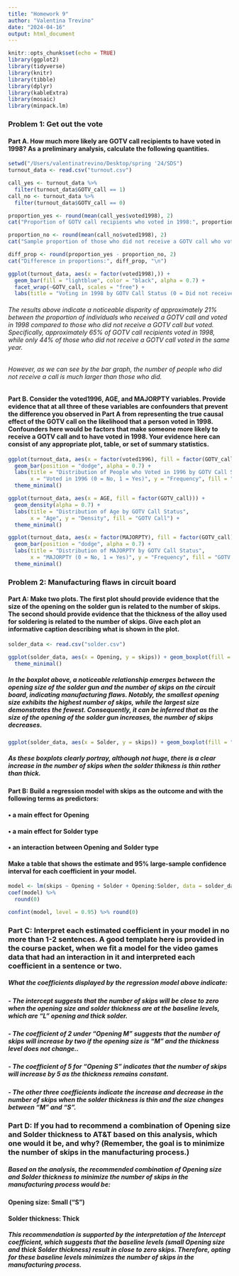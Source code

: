 ```yaml
---
title: "Homework 9"
author: "Valentina Trevino"
date: "2024-04-16"
output: html_document
---
```


```r
knitr::opts_chunk$set(echo = TRUE)
library(ggplot2)
library(tidyverse)
library(knitr)
library(tibble)
library(dplyr)
library(kableExtra)
library(mosaic)
library(minpack.lm)
```

### Problem 1: Get out the vote ###
#### Part A. How much more likely are GOTV call recipients to have voted in 1998? As a preliminary analysis, calculate the following quantities. ####
```r

setwd("/Users/valentinatrevino/Desktop/spring '24/SDS")
turnout_data <- read.csv("turnout.csv")

call_yes <- turnout_data %>%
  filter(turnout_data$GOTV_call == 1)
call_no <- turnout_data %>%
  filter(turnout_data$GOTV_call == 0)

proportion_yes <- round(mean(call_yes$voted1998), 2)
cat("Proportion of GOTV call recipients who voted in 1998:", proportion_yes, "\n")

proportion_no <- round(mean(call_no$voted1998), 2)
cat("Sample proportion of those who did not receive a GOTV call who voted in 1998:", proportion_no, "\n")

diff_prop <- round(proportion_yes - proportion_no, 2)
cat("Difference in proportions:", diff_prop, "\n")

ggplot(turnout_data, aes(x = factor(voted1998),)) +
  geom_bar(fill = "lightblue", color = "black", alpha = 0.7) +
  facet_wrap(~GOTV_call, scales = "free") +
  labs(title = "Voting in 1998 by GOTV Call Status (0 = Did not receive call, 1 = Received Call", x = "Voted in 1998 (1 = Yes, 0 = No)", y = "Frequency") + theme_minimal()

```

###### The results above indicate a noticeable disparity of approximately 21% between the proportion of individuals who received a GOTV call and voted in 1998 compared to those who did not receive a GOTV call but voted. Specifically, approximately 65% of GOTV call recipients voted in 1998, while only 44% of those who did not receive a GOTV call voted in the same year.######
###### However, as we can see by the bar graph, the number of people who did not receive a call is much larger than those who did. ######

#### Part B. Consider the voted1996, AGE, and MAJORPTY variables. Provide evidence that at all three of these variables are confounders that prevent the difference you observed in Part A from representing the true causal effect of the GOTV call on the likelihood that a person voted in 1998. Confounders here would be factors that make someone more likely to receive a GOTV call and to have voted in 1998. Your evidence here can consist of any appropriate plot, table, or set of summary statistics. ####

```r
ggplot(turnout_data, aes(x = factor(voted1996), fill = factor(GOTV_call))) +
  geom_bar(position = "dodge", alpha = 0.7) +
  labs(title = "Distribution of People who Voted in 1996 by GOTV Call Status",
       x = "Voted in 1996 (0 = No, 1 = Yes)", y = "Frequency", fill = "GOTV Call") +
  theme_minimal()

ggplot(turnout_data, aes(x = AGE, fill = factor(GOTV_call))) +
  geom_density(alpha = 0.7) +
  labs(title = "Distribution of Age by GOTV Call Status",
       x = "Age", y = "Density", fill = "GOTV Call") +
  theme_minimal()

ggplot(turnout_data, aes(x = factor(MAJORPTY), fill = factor(GOTV_call))) +
  geom_bar(position = "dodge", alpha = 0.7) +
  labs(title = "Distribution of MAJORPTY by GOTV Call Status",
       x = "MAJORPTY (0 = No, 1 = Yes)", y = "Frequency", fill = "GOTV Call") +
  theme_minimal()

```

### Problem 2: Manufacturing flaws in circuit board ###
#### Part A: Make two plots. The first plot should provide evidence that the size of the opening on the solder gun is related to the number of skips. The second should provide evidence that the thickness of the alloy used for soldering is related to the number of skips. Give each plot an informative caption describing what is shown in the plot. ####

```r
solder_data <- read.csv("solder.csv")

ggplot(solder_data, aes(x = Opening, y = skips)) + geom_boxplot(fill = "plum1", color = "black") + labs(title = "Relationship between Opening Size and Number of Skips", x = "Opening Size", y = "Number of Skips") +
  theme_minimal()
```

##### In the boxplot above, a noticeable relationship emerges between the opening size of the solder gun and the number of skips on the circuit board, indicating manufacturing flaws. Notably, the smallest opening size exhibits the highest number of skips, while the largest size demonstrates the fewest. Consequently, it can be inferred that as the size of the opening of the solder gun increases, the number of skips decreases. #####

```r

ggplot(solder_data, aes(x = Solder, y = skips)) + geom_boxplot(fill = "plum1", color = "black") + labs(title = "Relationship between Solder Thickness and Skips", x = "Solder Thickness", y = "Number of Skips") + theme_minimal()

```

##### As these boxplots clearly portray, although not huge, there is a clear increase in the number of skips when the solder thikness is thin rather than thick. #####

#### Part B: Build a regression model with skips as the outcome and with the following terms as predictors: ####
#### • a main effect for Opening ####
#### • a main effect for Solder type ####
#### • an interaction between Opening and Solder type ####
#### Make a table that shows the estimate and 95% large-sample confidence interval for each coefficient in your model. ####

```r
model <- lm(skips ~ Opening + Solder + Opening:Solder, data = solder_data)
coef(model) %>%
  round(0)

confint(model, level = 0.95) %>% round(0)

```

### Part C: Interpret each estimated coefficient in your model in no more than 1-2 sentences. A good template here is provided in the course packet, when we fit a model for the video games data that had an interaction in it and interpreted each coefficient in a sentence or two. ###

##### What the coefficients displayed by the regression model above indicate: #####
##### - The intercept suggests that the number of skips will be close to zero when the opening size and solder thickness are at the baseline levels, which are "L" opening and thick solder. #####
##### - The coefficient of 2 under "Opening M" suggests that the number of skips will increase by two if the opening size is "M" and the thickness level does not change.. #####
##### - The coefficient of 5 for "Opening S" indicates that the number of skips will increase by 5 as the thickness remains constant. #####
##### - The other three coefficients indicate the increase and decrease in the number of skips when the solder thickness is thin and the size changes between "M" and "S". #####

### Part D: If you had to recommend a combination of Opening size and Solder thickness to AT&T based on this analysis, which one would it be, and why? (Remember, the goal is to minimize the number of skips in the manufacturing process.) ###

##### Based on the analysis, the recommended combination of Opening size and Solder thickness to minimize the number of skips in the manufacturing process would be: #####

#### Opening size: Small ("S") ####
#### Solder thickness: Thick ####

##### This recommendation is supported by the interpretation of the Intercept coefficient, which suggests that the baseline levels (small Opening size and thick Solder thickness) result in close to zero skips. Therefore, opting for these baseline levels minimizes the number of skips in the manufacturing process. #####